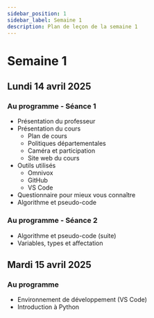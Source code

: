 ```yaml
---
sidebar_position: 1
sidebar_label: Semaine 1
description: Plan de leçon de la semaine 1
---
```


# Semaine 1

## Lundi 14 avril 2025

### Au programme - Séance 1
- Présentation du professeur
- Présentation du cours
  - Plan de cours
  - Politiques départementales
  - Caméra et participation
  - Site web du cours
- Outils utilisés
  - Omnivox
  - GitHub
  - VS Code
- Questionnaire pour mieux vous connaître
- Algorithme et pseudo-code

### Au programme - Séance 2
- Algorithme et pseudo-code (suite)
- Variables, types et affectation

## Mardi 15 avril 2025

### Au programme
- Environnement de développement (VS Code)
- Introduction à Python